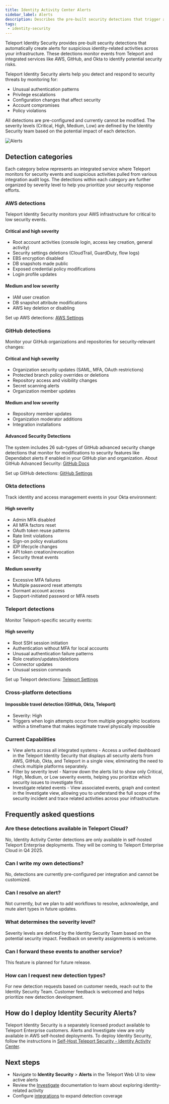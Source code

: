 ```yaml
---
title: Identity Activity Center Alerts
sidebar_label: Alerts
description: Describes the pre-built security detections that trigger alerts in Teleport Identity Activity Center.
tags:
 - identity-security
---
```


Teleport Identity Security provides pre-built security detections that automatically create alerts for suspicious identity-related activities across your infrastructure. These detections monitor events from Teleport and integrated services like AWS, GitHub, and Okta to identify potential security risks.

Teleport Identity Security alerts help you detect and respond to security threats by monitoring for:
- Unusual authentication patterns
- Privilege escalations
- Configuration changes that affect security
- Account compromises
- Policy violations

All detections are pre-configured and currently cannot be modified. The severity levels (Critical, High, Medium, Low) are defined by the Identity Security team based on the potential impact of each detection.

![Alerts](../../../img/access-graph/alerts.png)


## Detection categories

Each category below represents an integrated service where Teleport monitors for security events and suspicious activities pulled from various integration audit logs. The detections within each category are further organized by severity level to help you prioritize your security response efforts.

### AWS detections

Teleport Identity Security monitors your AWS infrastructure for critical to low security events.

#### Critical and high severity
- Root account activities (console login, access key creation, general activity)
- Security settings deletions (CloudTrail, GuardDuty, flow logs)
- EBS encryption disabled
- DB snapshots made public
- Exposed credential policy modifications
- Login profile updates

#### Medium and low severity
- IAM user creation
- DB snapshot attribute modifications
- AWS key deletion or disabling

Set up AWS detections: [AWS Settings](../integrations/aws-sync.mdx)

### GitHub detections

Monitor your GitHub organizations and repositories for security-relevant changes:

#### Critical and high severity
- Organization security updates (SAML, MFA, OAuth restrictions)
- Protected branch policy overrides or deletions
- Repository access and visibility changes
- Secret scanning alerts
- Organization member updates

#### Medium and low severity
- Repository member updates
- Organization moderator additions
- Integration installations

#### Advanced Security Detections
The system includes 26 sub-types of GitHub advanced security change detections that monitor for modifications to security features like Dependabot alerts if enabled in your GitHub plan and organization. About GitHub Advanced Security: [GitHub Docs](https://docs.github.com/en/get-started/learning-about-github/about-github-advanced-security)

Set up GitHub detections: [GitHub Settings](../integrations/github.mdx)

### Okta detections

Track identity and access management events in your Okta environment:

#### High severity
- Admin MFA disabled
- All MFA factors reset
- OAuth token reuse patterns
- Rate limit violations
- Sign-on policy evaluations
- IDP lifecycle changes
- API token creation/revocation
- Security threat events

#### Medium severity
- Excessive MFA failures
- Multiple password reset attempts
- Dormant account access
- Support-initiated password or MFA resets

### Teleport detections

Monitor Teleport-specific security events:

#### High severity
- Root SSH session initiation
- Authentication without MFA for local accounts
- Unusual authentication failure patterns
- Role creation/updates/deletions
- Connector updates
- Unusual session commands

Set up Teleport detections: [Teleport Settings](../integrations/teleport.mdx)

### Cross-platform detections

#### Impossible travel detection (GitHub, Okta, Teleport)
- Severity: High
- Triggers when login attempts occur from multiple geographic locations within a timeframe that makes legitimate travel physically impossible

### Current Capabilities
- View alerts across all integrated systems - Access a unified dashboard in the Teleport Identity Security  that displays all security alerts from AWS, GitHub, Okta, and Teleport in a single view, eliminating the need to check multiple platforms separately.
- Filter by severity level - Narrow down the alerts list to show only Critical, High, Medium, or Low severity events, helping you prioritize which security issues to investigate first.
- Investigate related events - View associated events, graph and context in the Investigate view, allowing you to understand the full scope of the security incident and trace related activities across your infrastructure.

## Frequently asked questions

### Are these detections available in Teleport Cloud?
No, Identity Activity Center detections are only available in self-hosted Teleport Enterprise deployments. They will be coming to Teleport Enterprise Cloud in Q4 2025.

### Can I write my own detections?
No, detections are currently pre-configured per integration and cannot be customized.

### Can I resolve an alert?
Not currently, but we plan to add workflows to resolve, acknowledge, and mute alert types in future updates.

### What determines the severity level?
Severity levels are defined by the Identity Security Team based on the potential security impact. Feedback on severity assignments is welcome.

### Can I forward these events to another service?
This feature is planned for future release.

### How can I request new detection types?
For new detection requests based on customer needs, reach out to the Identity Security Team. Customer feedback is welcomed and helps prioritize new detection development.

## How do I deploy Identity Security Alerts?
Teleport Identity Security is a separately licensed product available to Teleport Enterprise customers. Alerts and Investigate view are only available in AWS self-hosted deployments. To deploy Identity Security, follow the instructions in [Self-Host Teleport Security - Identity Activity Center](../access-graph/identity-activity-center.mdx).


## Next steps

- Navigate to **Identity Security** > **Alerts** in the Teleport Web UI to view active alerts
- Review the [Investigate](./investigate.mdx) documentation to learn about exploring identity-related activity
- Configure [integrations](../integrations/integrations.mdx) to expand detection coverage